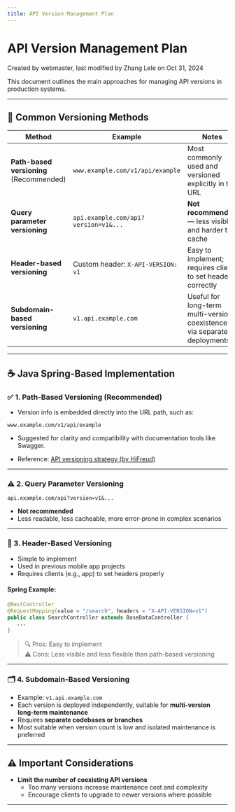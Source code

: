 ---
title: API Version Management Plan
---

# API Version Management Plan

Created by webmaster, last modified by Zhang Lele on Oct 31, 2024

This document outlines the main approaches for managing API versions in production systems.

---

## 📌 Common Versioning Methods

| Method | Example | Notes |
|--------|---------|-------|
| **Path-based versioning** (Recommended) | `www.example.com/v1/api/example` | Most commonly used and versioned explicitly in the URL |
| **Query parameter versioning** | `api.example.com/api?version=v1&...` | **Not recommended** — less visible and harder to cache |
| **Header-based versioning** | Custom header: `X-API-VERSION: v1` | Easy to implement; requires client to set headers correctly |
| **Subdomain-based versioning** | `v1.api.example.com` | Useful for long-term multi-version coexistence via separate deployments |

---

## ☕ Java Spring-Based Implementation

### ✅ 1. **Path-Based Versioning** (Recommended)

- Version info is embedded directly into the URL path, such as:

```
www.example.com/v1/api/example
```

- Suggested for clarity and compatibility with documentation tools like Swagger.

- Reference: [API versioning strategy (by HiFreud)](https://www.hifreud.com/2018/01/30/01-API-versioning/)

---

### ⚠️ 2. **Query Parameter Versioning**

```
api.example.com/api?version=v1&...
```

- **Not recommended**
- Less readable, less cacheable, more error-prone in complex scenarios

---

### 🔧 3. **Header-Based Versioning**

- Simple to implement
- Used in previous mobile app projects
- Requires clients (e.g., app) to set headers properly

#### Spring Example:

```java
@RestController
@RequestMapping(value = "/search", headers = "X-API-VERSION=v1")
public class SearchController extends BaseDataController {
   ...
}
```

> 🔍 Pros: Easy to implement  
> ⚠️ Cons: Less visible and less flexible than path-based versioning

---

### 🗂️ 4. **Subdomain-Based Versioning**

- Example: `v1.api.example.com`
- Each version is deployed independently, suitable for **multi-version long-term maintenance**
- Requires **separate codebases or branches**
- Most suitable when version count is low and isolated maintenance is preferred

---

## ⚠️ Important Considerations

- **Limit the number of coexisting API versions**
  - Too many versions increase maintenance cost and complexity
  - Encourage clients to upgrade to newer versions where possible

---
